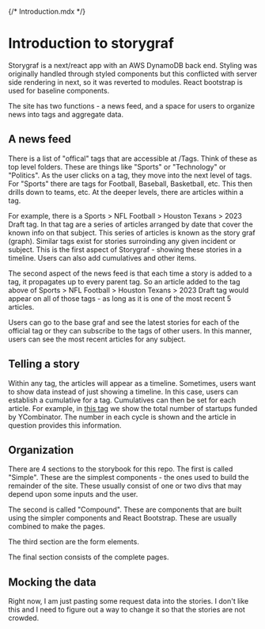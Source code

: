 {/* Introduction.mdx */}

# Introduction to storygraf

Storygraf is a next/react app with an AWS DynamoDB back end. Styling was originally handled through styled components but this conflicted with server side rendering in next, so it was reverted to modules. React bootstrap is used for baseline components.

The site has two functions - a news feed, and a space for users to organize news into tags and aggregate data.

## A news feed

There is a list of "offical" tags that are accessible at /Tags. Think of these as top level folders. These are things like "Sports" or "Technology" or "Politics". As the user clicks on a tag, they move into the next level of tags. For "Sports" there are tags for Football, Baseball, Basketball, etc. This then drills down to teams, etc. At the deeper levels, there are articles within a tag.

For example, there is a Sports > NFL Football > Houston Texans > 2023 Draft tag. In that tag are a series of articles arranged by date that cover the known info on that subject. This series of articles is known as the story graf (graph). Similar tags exist for stories surroinding any given incident or subject. This is the first aspect of Storygraf - showing these stories in a timeline. Users can also add cumulatives and other items.

The second aspect of the news feed is that each time a story is added to a tag, it propagates up to every parent tag. So an article added to the tag above of Sports > NFL Football > Houston Texans > 2023 Draft tag would appear on all of those tags - as long as it is one of the most recent 5 articles.

Users can go to the base graf and see the latest stories for each of the official tag or they can subscribe to the tags of other users. In this manner, users can see the most recent articles for any subject.

## Telling a story

Within any tag, the articles will appear as a timeline. Sometimes, users want to show data instead of just showing a timeline. In this case, users can establish a cumulative for a tag. Cumulatives can then be set for each article. For example, in [this tag](http://localhost:3000/Tag/01GP2JCWM8CDN6GV06BAEJTNBY/01GP4MTAZ5VD19GR60F031YGR7) we show the total number of startups funded by YCombinator. The number in each cycle is shown and the article in question provides this information.

## Organization

There are 4 sections to the storybook for this repo. The first is called "Simple". These are the simplest components - the ones used to build the remainder of the site. These usually consist of one or two divs that may depend upon some inputs and the user.

The second is called "Compound". These are components that are built using the simpler components and React Bootstrap. These are usually combined to make the pages.

The third section are the form elements.

The final section consists of the complete pages.

## Mocking the data

Right now, I am just pasting some request data into the stories. I don't like this and I need to figure out a way to change it so that the stories are not crowded.
